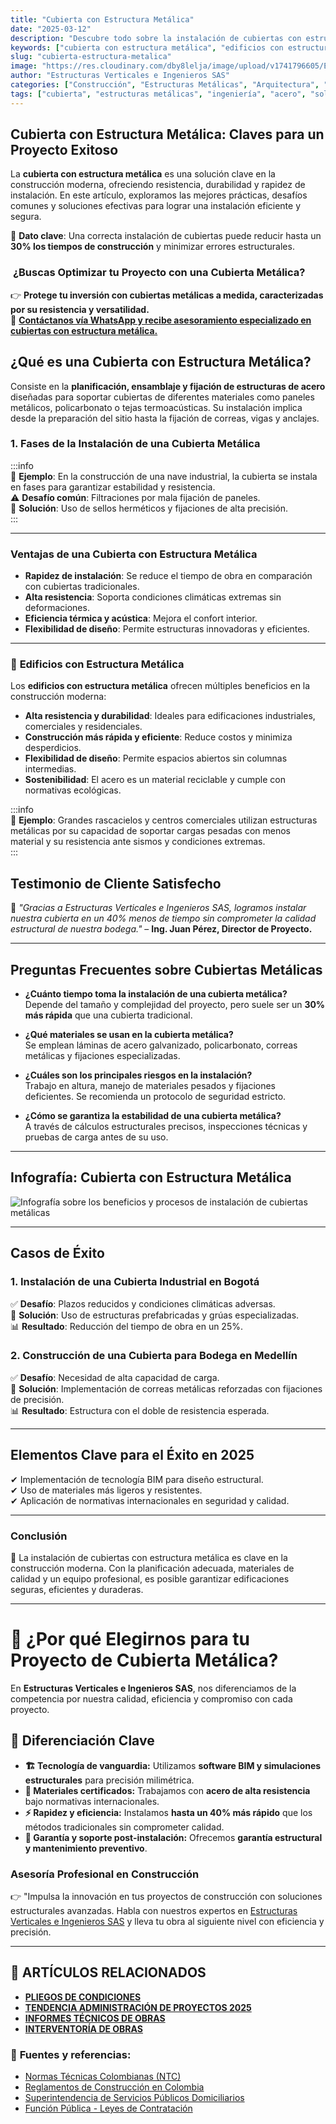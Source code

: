 ```yaml
---
title: "Cubierta con Estructura Metálica"
date: "2025-03-12"
description: "Descubre todo sobre la instalación de cubiertas con estructura metálica, desde su planificación hasta casos de éxito y preguntas frecuentes."
keywords: ["cubierta con estructura metálica", "edificios con estructura metalica", "construcción metálica", "techos de acero", "ingeniería estructural", "montaje de cubiertas", "fabricación metálica", "soldadura estructural", "diseño de cubiertas metálicas", "construcción industrial", "infraestructura metálica"]
slug: "cubierta-estructura-metalica"
image: "https://res.cloudinary.com/dby8lelja/image/upload/v1741796605/Estructuras%20Verticales%20e%20Ingenieros%20SAS/Imagenes%20Blog/cubiertas_de_estructuras_metalicas_hucu88.webp"
author: "Estructuras Verticales e Ingenieros SAS"
categories: ["Construcción", "Estructuras Metálicas", "Arquitectura", "Obras Civiles", "Infraestructura"]
tags: ["cubierta", "estructuras metálicas", "ingeniería", "acero", "soldadura", "fabricación", "resistencia", "diseño estructural"]
---
```


## Cubierta con Estructura Metálica: Claves para un Proyecto Exitoso

La **cubierta con estructura metálica** es una solución clave en la construcción moderna, ofreciendo resistencia, durabilidad y rapidez de instalación. En este artículo, exploramos las mejores prácticas, desafíos comunes y soluciones efectivas para lograr una instalación eficiente y segura.

📌 **Dato clave**: Una correcta instalación de cubiertas puede reducir hasta un **30% los tiempos de construcción** y minimizar errores estructurales.

### ️ **¿Buscas Optimizar tu Proyecto con una Cubierta Metálica?**

👉 **Protege tu inversión con cubiertas metálicas a medida, caracterizadas por su resistencia y versatilidad.**  
📲 [**Contáctanos vía WhatsApp y recibe asesoramiento especializado en cubiertas con estructura metálica.**](https://wa.me/573132581599?text=Hola%2C%20quiero%20una%20asesor%C3%ADa%20sobre%20cubiertas%20con%20estructura%20met%C3%A1lica)

## ¿Qué es una Cubierta con Estructura Metálica?

Consiste en la **planificación, ensamblaje y fijación de estructuras de acero** diseñadas para soportar cubiertas de diferentes materiales como paneles metálicos, policarbonato o tejas termoacústicas. Su instalación implica desde la preparación del sitio hasta la fijación de correas, vigas y anclajes.

### **1. Fases de la Instalación de una Cubierta Metálica**

:::info  
📌 **Ejemplo**: En la construcción de una nave industrial, la cubierta se instala en fases para garantizar estabilidad y resistencia.  
⚠ **Desafío común**: Filtraciones por mala fijación de paneles.  
🔹 **Solución**: Uso de sellos herméticos y fijaciones de alta precisión.  
:::

---

### **Ventajas de una Cubierta con Estructura Metálica**

- **Rapidez de instalación**: Se reduce el tiempo de obra en comparación con cubiertas tradicionales.
- **Alta resistencia**: Soporta condiciones climáticas extremas sin deformaciones.
- **Eficiencia térmica y acústica**: Mejora el confort interior.
- **Flexibilidad de diseño**: Permite estructuras innovadoras y eficientes.

---

### 📌 **Edificios con Estructura Metálica**  

Los **edificios con estructura metálica** ofrecen múltiples beneficios en la construcción moderna:  

- **Alta resistencia y durabilidad**: Ideales para edificaciones industriales, comerciales y residenciales.  
- **Construcción más rápida y eficiente**: Reduce costos y minimiza desperdicios.  
- **Flexibilidad de diseño**: Permite espacios abiertos sin columnas intermedias.  
- **Sostenibilidad**: El acero es un material reciclable y cumple con normativas ecológicas.  

:::info  
📌 **Ejemplo**: Grandes rascacielos y centros comerciales utilizan estructuras metálicas por su capacidad de soportar cargas pesadas con menos material y su resistencia ante sismos y condiciones extremas.  
:::


## Testimonio de Cliente Satisfecho

📢 *"Gracias a Estructuras Verticales e Ingenieros SAS, logramos instalar nuestra cubierta en un 40% menos de tiempo sin comprometer la calidad estructural de nuestra bodega."* – **Ing. Juan Pérez, Director de Proyecto.**

---

## Preguntas Frecuentes sobre Cubiertas Metálicas

- **¿Cuánto tiempo toma la instalación de una cubierta metálica?**  
  Depende del tamaño y complejidad del proyecto, pero suele ser un **30% más rápida** que una cubierta tradicional.

- **¿Qué materiales se usan en la cubierta metálica?**  
  Se emplean láminas de acero galvanizado, policarbonato, correas metálicas y fijaciones especializadas.

- **¿Cuáles son los principales riesgos en la instalación?**  
  Trabajo en altura, manejo de materiales pesados y fijaciones deficientes. Se recomienda un protocolo de seguridad estricto.

- **¿Cómo se garantiza la estabilidad de una cubierta metálica?**  
  A través de cálculos estructurales precisos, inspecciones técnicas y pruebas de carga antes de su uso.

---

## Infografía: Cubierta con Estructura Metálica  

![Infografía sobre los beneficios y procesos de instalación de cubiertas metálicas](https://res.cloudinary.com/dby8lelja/image/upload/v1741796950/Estructuras%20Verticales%20e%20Ingenieros%20SAS/Imagenes%20Blog/cubierta_con_estructura_metalica_infografia_rjsgkr.jpg)

---

## Casos de Éxito

### **1. Instalación de una Cubierta Industrial en Bogotá**  
✅ **Desafío**: Plazos reducidos y condiciones climáticas adversas.  
🚀 **Solución**: Uso de estructuras prefabricadas y grúas especializadas.  
📊 **Resultado**: Reducción del tiempo de obra en un 25%.

### **2. Construcción de una Cubierta para Bodega en Medellín**  
✅ **Desafío**: Necesidad de alta capacidad de carga.  
🚀 **Solución**: Implementación de correas metálicas reforzadas con fijaciones de precisión.  
📊 **Resultado**: Estructura con el doble de resistencia esperada.

---

## Elementos Clave para el Éxito en 2025

✔ Implementación de tecnología BIM para diseño estructural.  
✔ Uso de materiales más ligeros y resistentes.  
✔ Aplicación de normativas internacionales en seguridad y calidad.

---

### Conclusión

📢 La instalación de cubiertas con estructura metálica es clave en la construcción moderna. Con la planificación adecuada, materiales de calidad y un equipo profesional, es posible garantizar edificaciones seguras, eficientes y duraderas.

---

# 🚀 ¿Por qué Elegirnos para tu Proyecto de Cubierta Metálica?

En **Estructuras Verticales e Ingenieros SAS**, nos diferenciamos de la competencia por nuestra calidad, eficiencia y compromiso con cada proyecto.

## 🔹 Diferenciación Clave

- **🏗️ Tecnología de vanguardia:** Utilizamos **software BIM y simulaciones estructurales** para precisión milimétrica.  
- **🔩 Materiales certificados:** Trabajamos con **acero de alta resistencia** bajo normativas internacionales.  
- **⚡ Rapidez y eficiencia:** Instalamos **hasta un 40% más rápido** que los métodos tradicionales sin comprometer calidad.  
- **🔧 Garantía y soporte post-instalación:** Ofrecemos **garantía estructural y mantenimiento preventivo**.  


### Asesoría Profesional en Construcción

👉 "Impulsa la innovación en tus proyectos de construcción con soluciones estructurales avanzadas. Habla con nuestros expertos en [Estructuras Verticales e Ingenieros SAS](https://www.estructurasverticales.com/) y lleva tu obra al siguiente nivel con eficiencia y precisión.


---
## 📌 ARTÍCULOS RELACIONADOS  

- **[PLIEGOS DE CONDICIONES](https://www.estructurasverticales.com/blog/elaboracion-pliegos-condiciones)**  
- **[TENDENCIA ADMINISTRACIÓN DE PROYECTOS 2025](https://www.estructurasverticales.com/blog/administracion-proyectos-construccion)**  
- **[INFORMES TÉCNICOS DE OBRAS](https://www.estructurasverticales.com/blog/informes-tecnicos-obras)**  
- **[INTERVENTORÍA DE OBRAS](https://www.estructurasverticales.com/blog/interventoria-obras-colombia)**  

### 🔗 **Fuentes y referencias:**  

- [Normas Técnicas Colombianas (NTC)](https://www.icontec.org/)  
- [Reglamentos de Construcción en Colombia](https://www.minvivienda.gov.co/)  
- [Superintendencia de Servicios Públicos Domiciliarios](https://www.superservicios.gov.co/)  
- [Función Pública - Leyes de Contratación](https://www.funcionpublica.gov.co/)

